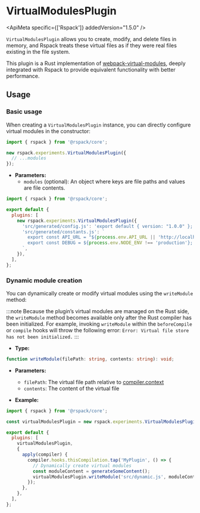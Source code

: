 
# VirtualModulesPlugin

<ApiMeta specific={['Rspack']} addedVersion="1.5.0" />

`VirtualModulesPlugin` allows you to create, modify, and delete files in memory, and Rspack treats these virtual files as if they were real files existing in the file system.

This plugin is a Rust implementation of [webpack-virtual-modules](https://github.com/sysgears/webpack-virtual-modules), deeply integrated with Rspack to provide equivalent functionality with better performance.

## Usage

### Basic usage

When creating a `VirtualModulesPlugin` instance, you can directly configure virtual modules in the constructor:

```ts
import { rspack } from '@rspack/core';

new rspack.experiments.VirtualModulesPlugin({
  // ...modules
});
```

- **Parameters:**
  - `modules` (optional): An object where keys are file paths and values are file contents.

```js title="rspack.config.mjs"
import { rspack } from '@rspack/core';

export default {
  plugins: [
    new rspack.experiments.VirtualModulesPlugin({
      'src/generated/config.js': 'export default { version: "1.0.0" };',
      'src/generated/constants.js': `
        export const API_URL = "${process.env.API_URL || 'http://localhost:3000'}";
        export const DEBUG = ${process.env.NODE_ENV !== 'production'};
      `,
    }),
  ],
};
```

### Dynamic module creation

You can dynamically create or modify virtual modules using the `writeModule` method:

:::note
Because the plugin’s virtual modules are managed on the Rust side,
the `writeModule` method becomes available only after the Rust compiler has been initialized.
For example, invoking `writeModule` within the `beforeCompile` or `compile` hooks
will throw the following error: `Error: Virtual file store has not been initialized.`
:::

- **Type:**

```ts
function writeModule(filePath: string, contents: string): void;
```

- **Parameters:**
  - `filePath`: The virtual file path relative to [compiler.context](/api/javascript-api/compiler#context)
  - `contents`: The content of the virtual file

- **Example:**

```js title="rspack.config.mjs"
import { rspack } from '@rspack/core';

const virtualModulesPlugin = new rspack.experiments.VirtualModulesPlugin();

export default {
  plugins: [
    virtualModulesPlugin,
    {
      apply(compiler) {
        compiler.hooks.thisCompilation.tap('MyPlugin', () => {
          // Dynamically create virtual modules
          const moduleContent = generateSomeContent();
          virtualModulesPlugin.writeModule('src/dynamic.js', moduleContent);
        });
      },
    },
  ],
};
```
